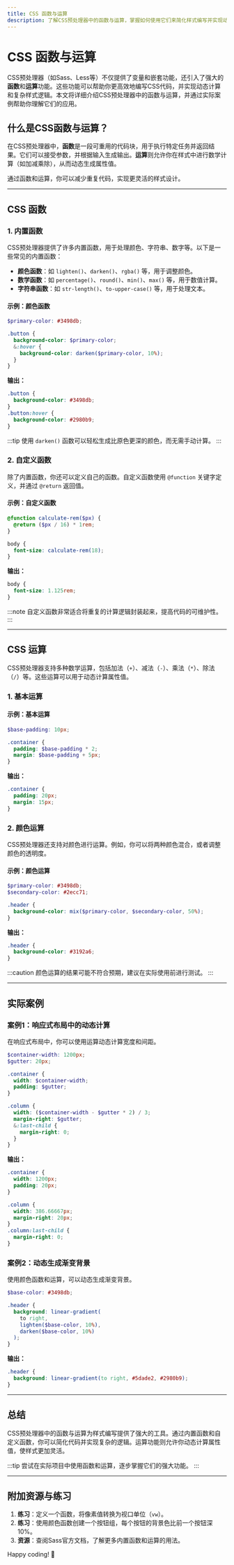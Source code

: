 ```yaml
---
title: CSS 函数与运算
description: 了解CSS预处理器中的函数与运算，掌握如何使用它们来简化样式编写并实现动态效果。
---
```


# CSS 函数与运算

CSS预处理器（如Sass、Less等）不仅提供了变量和嵌套功能，还引入了强大的**函数**和**运算**功能。这些功能可以帮助你更高效地编写CSS代码，并实现动态计算和复杂样式逻辑。本文将详细介绍CSS预处理器中的函数与运算，并通过实际案例帮助你理解它们的应用。

## 什么是CSS函数与运算？

在CSS预处理器中，**函数**是一段可重用的代码块，用于执行特定任务并返回结果。它们可以接受参数，并根据输入生成输出。**运算**则允许你在样式中进行数学计算（如加减乘除），从而动态生成属性值。

通过函数和运算，你可以减少重复代码，实现更灵活的样式设计。

---

## CSS 函数

### 1. 内置函数

CSS预处理器提供了许多内置函数，用于处理颜色、字符串、数字等。以下是一些常见的内置函数：

- **颜色函数**：如 `lighten()`、`darken()`、`rgba()` 等，用于调整颜色。
- **数学函数**：如 `percentage()`、`round()`、`min()`、`max()` 等，用于数值计算。
- **字符串函数**：如 `str-length()`、`to-upper-case()` 等，用于处理文本。

#### 示例：颜色函数

```scss
$primary-color: #3498db;

.button {
  background-color: $primary-color;
  &:hover {
    background-color: darken($primary-color, 10%);
  }
}
```

**输出：**

```css
.button {
  background-color: #3498db;
}
.button:hover {
  background-color: #2980b9;
}
```

:::tip
使用 `darken()` 函数可以轻松生成比原色更深的颜色，而无需手动计算。
:::

### 2. 自定义函数

除了内置函数，你还可以定义自己的函数。自定义函数使用 `@function` 关键字定义，并通过 `@return` 返回值。

#### 示例：自定义函数

```scss
@function calculate-rem($px) {
  @return ($px / 16) * 1rem;
}

body {
  font-size: calculate-rem(18);
}
```

**输出：**

```css
body {
  font-size: 1.125rem;
}
```

:::note
自定义函数非常适合将重复的计算逻辑封装起来，提高代码的可维护性。
:::

---

## CSS 运算

CSS预处理器支持多种数学运算，包括加法（`+`）、减法（`-`）、乘法（`*`）、除法（`/`）等。这些运算可以用于动态计算属性值。

### 1. 基本运算

#### 示例：基本运算

```scss
$base-padding: 10px;

.container {
  padding: $base-padding * 2;
  margin: $base-padding + 5px;
}
```

**输出：**

```css
.container {
  padding: 20px;
  margin: 15px;
}
```

### 2. 颜色运算

CSS预处理器还支持对颜色进行运算。例如，你可以将两种颜色混合，或者调整颜色的透明度。

#### 示例：颜色运算

```scss
$primary-color: #3498db;
$secondary-color: #2ecc71;

.header {
  background-color: mix($primary-color, $secondary-color, 50%);
}
```

**输出：**

```css
.header {
  background-color: #3192a6;
}
```

:::caution
颜色运算的结果可能不符合预期，建议在实际使用前进行测试。
:::

---

## 实际案例

### 案例1：响应式布局中的动态计算

在响应式布局中，你可以使用运算动态计算宽度和间距。

```scss
$container-width: 1200px;
$gutter: 20px;

.container {
  width: $container-width;
  padding: $gutter;
}

.column {
  width: ($container-width - $gutter * 2) / 3;
  margin-right: $gutter;
  &:last-child {
    margin-right: 0;
  }
}
```

**输出：**

```css
.container {
  width: 1200px;
  padding: 20px;
}

.column {
  width: 386.66667px;
  margin-right: 20px;
}
.column:last-child {
  margin-right: 0;
}
```

### 案例2：动态生成渐变背景

使用颜色函数和运算，可以动态生成渐变背景。

```scss
$base-color: #3498db;

.header {
  background: linear-gradient(
    to right,
    lighten($base-color, 10%),
    darken($base-color, 10%)
  );
}
```

**输出：**

```css
.header {
  background: linear-gradient(to right, #5dade2, #2980b9);
}
```

---

## 总结

CSS预处理器中的函数与运算为样式编写提供了强大的工具。通过内置函数和自定义函数，你可以简化代码并实现复杂的逻辑。运算功能则允许你动态计算属性值，使样式更加灵活。

:::tip
尝试在实际项目中使用函数和运算，逐步掌握它们的强大功能。
:::

---

## 附加资源与练习

1. **练习**：定义一个函数，将像素值转换为视口单位（`vw`）。
2. **练习**：使用颜色函数创建一个按钮组，每个按钮的背景色比前一个按钮深10%。
3. **资源**：查阅Sass官方文档，了解更多内置函数和运算的用法。

Happy coding! 🚀